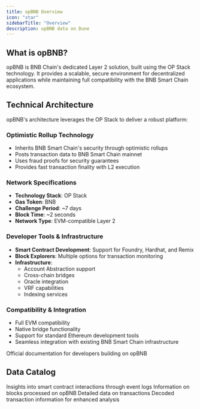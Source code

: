 ```yaml
---
title: opBNB Overview
icon: "star"
sidebarTitle: "Overview"
description: opBNB data on Dune
---
```


## What is opBNB?
opBNB is BNB Chain's dedicated Layer 2 solution, built using the OP Stack technology. It provides a scalable, secure environment for decentralized applications while maintaining full compatibility with the BNB Smart Chain ecosystem.

## Technical Architecture
opBNB's architecture leverages the OP Stack to deliver a robust platform:

### Optimistic Rollup Technology
- Inherits BNB Smart Chain's security through optimistic rollups
- Posts transaction data to BNB Smart Chain mainnet
- Uses fraud proofs for security guarantees
- Provides fast transaction finality with L2 execution

### Network Specifications
- **Technology Stack**: OP Stack
- **Gas Token**: BNB
- **Challenge Period**: ~7 days
- **Block Time**: ~2 seconds
- **Network Type**: EVM-compatible Layer 2

### Developer Tools & Infrastructure
- **Smart Contract Development**: Support for Foundry, Hardhat, and Remix
- **Block Explorers**: Multiple options for transaction monitoring
- **Infrastructure**:
  - Account Abstraction support
  - Cross-chain bridges
  - Oracle integration
  - VRF capabilities
  - Indexing services

### Compatibility & Integration
- Full EVM compatibility
- Native bridge functionality
- Support for standard Ethereum development tools
- Seamless integration with existing BNB Smart Chain infrastructure

<CardGroup cols={1}>
  <Card title="opBNB Documentation" icon="link" href="https://docs.bnbchain.org/bnb-opbnb/overview/">
    Official documentation for developers building on opBNB
  </Card>
</CardGroup>

## Data Catalog

<CardGroup cols={2}>
  <Card title="Logs" icon="bolt" href="./raw/logs">
    Insights into smart contract interactions through event logs
  </Card>
  <Card title="Blocks" icon="cubes" href="./raw/blocks">
    Information on blocks processed on opBNB
  </Card>
  <Card title="Transactions" icon="message-arrow-up" href="./raw/transactions">
    Detailed data on transactions
  </Card>
  <Card title="decoded" icon="file" href="./decoded/overview">
    Decoded transaction information for enhanced analysis
  </Card>
</CardGroup>
